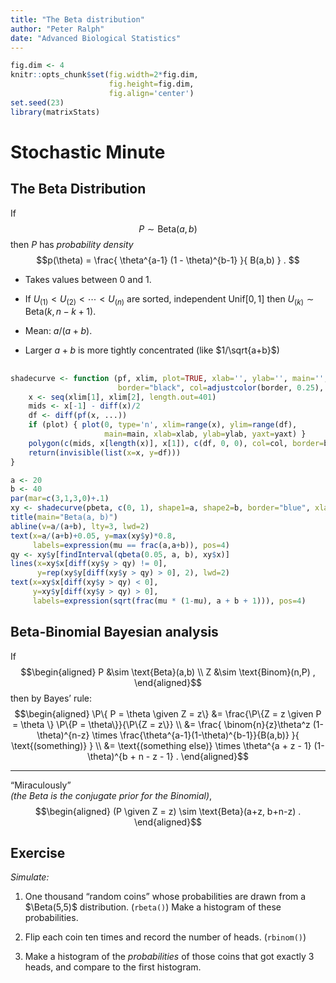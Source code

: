 ```yaml
---
title: "The Beta distribution"
author: "Peter Ralph"
date: "Advanced Biological Statistics"
---
```



```r
fig.dim <- 4
knitr::opts_chunk$set(fig.width=2*fig.dim,
                      fig.height=fig.dim,
                      fig.align='center')
set.seed(23)
library(matrixStats)
```



# Stochastic Minute

## The Beta Distribution

If $$P \sim \text{Beta}(a,b)$$
then $P$ has *probability density*
$$p(\theta) = \frac{ \theta^{a-1} (1 - \theta)^{b-1} }{ B(a,b) } . $$

- Takes values between 0 and 1.

- If $U_{(1)} < U_{(2)} < \cdots < U_{(n)}$ are sorted, independent $\text{Unif}[0,1]$
  then $U_{(k)} \sim \text{Beta}(k, n-k+1)$.

- Mean: $a/(a+b)$.

- Larger $a+b$ is more tightly concentrated (like $1/\sqrt{a+b}$)

##

```r
shadecurve <- function (pf, xlim, plot=TRUE, xlab='', ylab='', main='', yaxt='n',
                        border="black", col=adjustcolor(border, 0.25), ...) {
    x <- seq(xlim[1], xlim[2], length.out=401)
    mids <- x[-1] - diff(x)/2
    df <- diff(pf(x, ...))
    if (plot) { plot(0, type='n', xlim=range(x), ylim=range(df),
                     main=main, xlab=xlab, ylab=ylab, yaxt=yaxt) }
    polygon(c(mids, x[length(x)], x[1]), c(df, 0, 0), col=col, border=border) 
    return(invisible(list(x=x, y=df)))
}

a <- 20
b <- 40
par(mar=c(3,1,3,0)+.1)
xy <- shadecurve(pbeta, c(0, 1), shape1=a, shape2=b, border="blue", xlab='', ylab='')
title(main="Beta(a, b)")
abline(v=a/(a+b), lty=3, lwd=2)
text(x=a/(a+b)+0.05, y=max(xy$y)*0.8,
     labels=expression(mu == frac(a,a+b)), pos=4)
qy <- xy$y[findInterval(qbeta(0.05, a, b), xy$x)]
lines(x=xy$x[diff(xy$y > qy) != 0],
      y=rep(xy$y[diff(xy$y > qy) > 0], 2), lwd=2)
text(x=xy$x[diff(xy$y > qy) < 0],
     y=xy$y[diff(xy$y > qy) > 0],
     labels=expression(sqrt(frac(mu * (1-mu), a + b + 1))), pos=4)
```



## Beta-Binomial Bayesian analysis

If
$$\begin{aligned}
P &\sim \text{Beta}(a,b) \\
Z &\sim \text{Binom}(n,P) ,
\end{aligned}$$
then by Bayes' rule:
$$\begin{aligned}
 \P\{ P = \theta \given Z = z\}
 &=
 \frac{\P\{Z = z \given P = \theta \} \P\{P = \theta\}}{\P\{Z = z\}} \\
 &= 
 \frac{
 \binom{n}{z}\theta^z (1-\theta)^{n-z}
 \times
 \frac{\theta^{a-1}(1-\theta)^{b-1}}{B(a,b)}
 }{
 \text{(something)}
 } \\
 &=
 \text{(something else)} \times \theta^{a + z - 1} (1-\theta)^{b + n - z - 1} .
\end{aligned}$$

-------------

"Miraculously"\
*(the Beta is the conjugate prior for the Binomial)*,
$$\begin{aligned}
(P \given Z = z) \sim \text{Beta}(a+z, b+n-z) .
\end{aligned}$$

## Exercise

*Simulate:*

1. One thousand "random coins" whose probabilities are drawn from a $\Beta(5,5)$ distribution.
    (`rbeta()`)  Make a histogram of these probabilities.

2. Flip each coin ten times and record the number of heads. (`rbinom()`)

3. Make a histogram of the *probabilities* of those coins
    that got exactly 3 heads, and compare to the first histogram.


